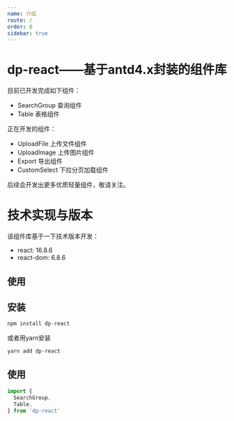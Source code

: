 ```yaml
---
name: 介绍
route: /
order: 0
sidebar: true
---
```


# dp-react——基于antd4.x封装的组件库

目前已开发完成如下组件：
* SearchGroup 查询组件
* Table 表格组件

正在开发的组件：
* UploadFile 上传文件组件
* UploadImage 上传图片组件
* Export 导出组件
* CustomSelect 下拉分页加载组件

后续会开发出更多优质轻量组件，敬请关注。

# 技术实现与版本
该组件库基于一下技术版本开发：
* react: 16.8.6
* react-dom: 6.8.6

## 使用

## 安装
``` js
npm install dp-react
```
或者用yarn安装
``` js
yarn add dp-react
```
## 使用
``` jsx
import { 
  SearchGroup,
  Table,
} from 'dp-react'
```